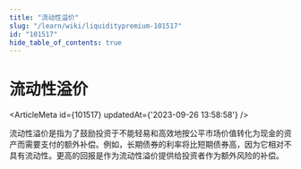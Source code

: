 ```yaml
---
title: "流动性溢价"
slug: "/learn/wiki/liquiditypremium-101517"
id: "101517"
hide_table_of_contents: true
---
```



# 流动性溢价

<ArticleMeta id={101517} updatedAt={'2023-09-26 13:58:58'} />
<div className='border-solid border-b border-t-0 my-4 border-[var(--ifm-color-gray-300)]' />

流动性溢价是指为了鼓励投资于不能轻易和高效地按公平市场价值转化为现金的资产而需要支付的额外补偿。例如，长期债券的利率将比短期债券高，因为它相对不具有流动性。更高的回报是作为流动性溢价提供给投资者作为额外风险的补偿。
